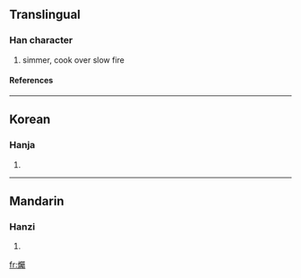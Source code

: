 ==Translingual==
===Han character===
{{Han char|rn=86|rad=火|as=21|sn=25|four=|canj=火尸水戈 (FSEI)}}
# simmer, cook over slow fire
====References====
{{Han ref|kx=0688.140|dkj=19636|dj=1099.290|hdz=32250.190|uh=7225|ud=29221}}

----
==Korean==
===Hanja===
{{ko-hanja|hangeul=촉|eumhun=|rv=chok|mr=ch'ok|y=chok}}
# {{defn|Korean}}

----
==Mandarin==
===Hanzi===
{{cmn-hanzi|pin=[[zhú]] ([[zhu2]])|wg=chu<sup>2</sup>}}
# {{defn|Mandarin}}

[[fr:爥]]
